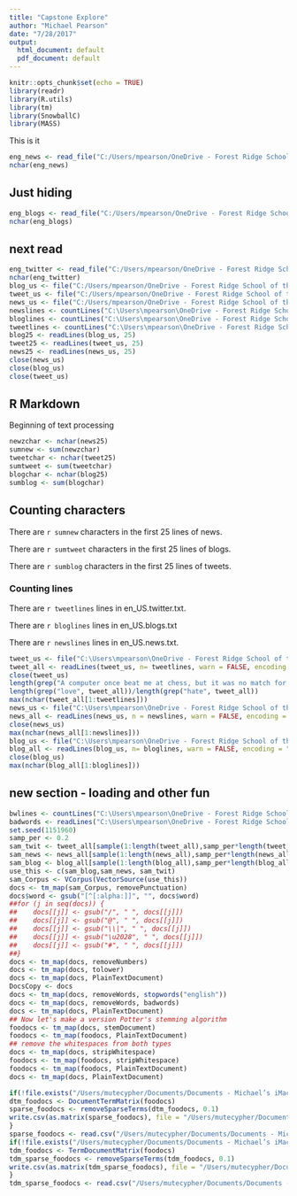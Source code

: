 ```yaml
---
title: "Capstone Explore"
author: "Michael Pearson"
date: "7/28/2017"
output:
  html_document: default
  pdf_document: default
---
```


```r
knitr::opts_chunk$set(echo = TRUE)
library(readr)
library(R.utils)
library(tm)
library(SnowballC)     
library(MASS)
```
This is it

```r
eng_news <- read_file("C:/Users/mpearson/OneDrive - Forest Ridge School of the Sacred Heart/files/en_US/en_US.news.txt")
nchar(eng_news)
```

## Just hiding

```r
eng_blogs <- read_file("C:/Users/mpearson/OneDrive - Forest Ridge School of the Sacred Heart/files/en_US/en_US.blogs.txt")
nchar(eng_blogs)
```


## next read

```r
eng_twitter <- read_file("C:/Users/mpearson/OneDrive - Forest Ridge School of the Sacred Heart/files/en_US/en_US.twitter.txt")
nchar(eng_twitter)
blog_us <- file("C:/Users/mpearson/OneDrive - Forest Ridge School of the Sacred Heart/files/en_US/en_US.blogs.txt")
tweet_us <- file("C:/Users/mpearson/OneDrive - Forest Ridge School of the Sacred Heart/files/en_US/en_US.twitter.txt")
news_us <- file("C:/Users/mpearson/OneDrive - Forest Ridge School of the Sacred Heart/files/en_US/en_US.news.txt")
newslines <- countLines("C:\Users\mpearson\OneDrive - Forest Ridge School of the Sacred Heart\files\en_US\en_US.news.txt")
bloglines <- countLines("C:\Users\mpearson\OneDrive - Forest Ridge School of the Sacred Heart\files\en_US\en_US.blogs.txt")
tweetlines <- countLines("C:\Users\mpearson\OneDrive - Forest Ridge School of the Sacred Heart\files\en_USen_US.twitter.txt")
blog25 <- readLines(blog_us, 25)
tweet25 <- readLines(tweet_us, 25)
news25 <- readLines(news_us, 25)
close(news_us)
close(blog_us)
close(tweet_us)
```

## R Markdown

Beginning of text processing
```r
newzchar <- nchar(news25)
sumnew <- sum(newzchar)
tweetchar <- nchar(tweet25)
sumtweet <- sum(tweetchar)
blogchar <- nchar(blog25)
sumblog <- sum(blogchar)
```

## Counting characters

There are `r sumnew` characters in the first 25 lines of news.

There are `r sumtweet` characters in the first 25 lines of blogs.

There are `r sumblog` characters in the first 25 lines of tweets.

### Counting lines

There are `r tweetlines` lines in en_US.twitter.txt.

There are `r bloglines` lines in en_US.blogs.txt


There are `r newslines` lines in en_US.news.txt.

```r
tweet_us <- file("C:\Users\mpearson\OneDrive - Forest Ridge School of the Sacred Heart\files\en_US\en_US.twitter.txt")
tweet_all <- readLines(tweet_us, n= tweetlines, warn = FALSE, encoding = "UTF=8", skipNul = TRUE)
close(tweet_us)
length(grep("A computer once beat me at chess, but it was no match for me at kickboxing", tweet_all))
length(grep("love", tweet_all))/length(grep("hate", tweet_all))
max(nchar(tweet_all[1:tweetlines]))
news_us <- file("C:\Users\mpearson\OneDrive - Forest Ridge School of the Sacred Heart\files\en_US\en_US.news.txt")
news_all <- readLines(news_us, n = newslines, warn = FALSE, encoding = "UTF=8", skipNul = TRUE)
close(news_us)
max(nchar(news_all[1:newslines]))
blog_us <- file("C:\Users\mpearson\OneDrive - Forest Ridge School of the Sacred Heart\files\en_US\en_US.blogs.txt")
blog_all <- readLines(blog_us, n= bloglines, warn = FALSE, encoding = "UTF=8", skipNul = TRUE)
close(blog_us)
max(nchar(blog_all[1:bloglines]))
```
## new section - loading and other fun
```r
bwlines <- countLines("C:\Users\mpearson\OneDrive - Forest Ridge School of the Sacred Heart\files\full-list-of-bad-words-banned-by-google-txt-file_2013_11_26_04_53_31_867.txt")
badwords <- readLines("C:\Users\mpearson\OneDrive - Forest Ridge School of the Sacred Heart\files\full-list-of-bad-words-banned-by-google-txt-file_2013_11_26_04_53_31_867.txt", n= bwlines, warn = FALSE, encoding = "latin1", skipNul = FALSE)
set.seed(1151960)
samp_per <- 0.2
sam_twit <- tweet_all[sample(1:length(tweet_all),samp_per*length(tweet_all))]
sam_news <- news_all[sample(1:length(news_all),samp_per*length(news_all))]
sam_blog <- blog_all[sample(1:length(blog_all),samp_per*length(blog_all))]
use_this <- c(sam_blog,sam_news, sam_twit)
sam_Corpus <- VCorpus(VectorSource(use_this))
docs <- tm_map(sam_Corpus, removePunctuation)
docs$word <- gsub("[^[:alpha:]]", "", docs$word) 
##for (j in seq(docs)) {
##    docs[[j]] <- gsub("/", " ", docs[[j]])
##    docs[[j]] <- gsub("@", " ", docs[[j]])
##    docs[[j]] <- gsub("\\|", " ", docs[[j]])
##    docs[[j]] <- gsub("\u2028", " ", docs[[j]])
##    docs[[j]] <- gsub("#", " ", docs[[j]])
##}
docs <- tm_map(docs, removeNumbers)
docs <- tm_map(docs, tolower)   
docs <- tm_map(docs, PlainTextDocument)
DocsCopy <- docs
docs <- tm_map(docs, removeWords, stopwords("english"))  
docs <- tm_map(docs, removeWords, badwords)
docs <- tm_map(docs, PlainTextDocument)
## Now let's make a version Potter's stemming algorithm
foodocs <- tm_map(docs, stemDocument)
foodocs <- tm_map(foodocs, PlainTextDocument)
## remove the whitespaces from both types
docs <- tm_map(docs, stripWhitespace)
foodocs <- tm_map(foodocs, stripWhitespace)
foodocs <- tm_map(foodocs, PlainTextDocument)
docs <- tm_map(docs, PlainTextDocument)
```

``` r
if(!file.exists("/Users/mutecypher/Documents/Documents - Michael’s iMac/Coursera/Capstone Project/files/dtm_foodocs.csv")){
dtm_foodocs <- DocumentTermMatrix(foodocs)
sparse_foodocs <- removeSparseTerms(dtm_foodocs, 0.1)
write.csv(as.matrix(sparse_foodocs), file = "/Users/mutecypher/Documents/Documents - Michael’s iMac/Coursera/Capstone Project/files/dtm_foodocs.csv")
}
sparse_foodocs <- read.csv("/Users/mutecypher/Documents/Documents - Michael’s iMac/Coursera/Capstone Project/files/dtm_foodocs.csv")
if(!file.exists("/Users/mutecypher/Documents/Documents - Michael’s iMac/Coursera/Capstone Project/files/tdm_foodocs.csv")){
tdm_foodocs <- TermDocumentMatrix(foodocs)
tdm_sparse_foodocs <- removeSparseTerms(tdm_foodocs, 0.1)
write.csv(as.matrix(tdm_sparse_foodocs), file = "/Users/mutecypher/Documents/Documents - Michael’s iMac/Coursera/Capstone Project/files/tdm_foodocs.csv")
}
tdm_sparse_foodocs <- read.csv("/Users/mutecypher/Documents/Documents - Michael’s iMac/Coursera/Capstone Project/files/tdm_foodocs.csv")
```

